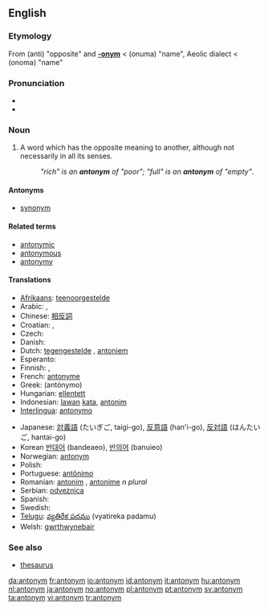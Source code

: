{{wikipedia}}
==English==

===Etymology===
From {{AGr.}} '''{{polytonic|[[ἀντί-]]}}''' (anti) "opposite" and '''[[-onym]]''' < '''{{polytonic|[[ὄνυμα]]}}''' (onuma) "name", Aeolic dialect <  '''{{polytonic|[[ὄνομα]]}}''' (onoma) "name"

===Pronunciation===
* {{IPA|/ˈæntəˌnɪm/}}
* {{audio|en-us-antonym.ogg|Audio (US)}}

===Noun===
{{en-noun}}

# A word which has the opposite meaning to another, although not necessarily in all its senses.
#: ''"rich" is an '''antonym''' of "poor"; "full" is an '''antonym''' of "empty"''.

====Antonyms====
* [[synonym]]

====Related terms====
* [[antonymic]]
* [[antonymous]]
* [[antonymy]]

====Translations====
{{trans-top|word which has the opposite meaning}}
* [[Afrikaans]]: [[teenoorgestelde]]
* Arabic: {{ARchar|[[عكس]]}}, {{ARchar|[[نقيض]]}}
* Chinese: [[相反詞]]
* Croatian: {{t-|hr|antonim|m}}, {{t|hr|nasuprotnica|f}}
* Czech: {{t-|cs|antonymum|n}}
* Danish: {{t+|da|antonym|n}}
* Dutch: [[tegengestelde]] {{n}}, [[antoniem]] {{n}}
* Esperanto: {{t|eo|antonimo|xs=Esperanto}}
* Finnish: {{t+|fi|antonyymi}}, {{t-|fi|vastakohta}}
* French: [[antonyme]] {{m}}
* Greek: {{t|el|αντώνυμο|n|sc=Grek}} (antónymo)
* Hungarian: [[ellentett]]
* Indonesian: [[lawan]] [[kata]], [[antonim]]
* [[Interlingua]]: [[antonymo]]
{{trans-mid}}
* Japanese: [[対義語]] (たいぎご, taigi-go), [[反意語]] (han'i-go), [[反対語]] (はんたいご, hantai-go)
* Korean [[반대어]] (bandeaeo), [[반의어]] (banuieo)
* Norwegian: [[:no:antonym|antonym]]
* Polish: {{t+|pl|antonim|m}}
* Portuguese: [[antônimo]]
* Romanian: [[antonim]] {{n}}, [[antonime]] ''n plural''
* Serbian: [[odveznica]]
* Spanish: {{t-|es|antónimo|m}}
* Swedish: {{t+|sv|antonym}}
* [[Telugu]]: [[వ్యతిరేక పదము]] (vyatireka padamu)
* Welsh: [[gwrthwynebair]]
{{trans-bottom}}

===See also===
* [[thesaurus]]

[[da:antonym]]
[[fr:antonym]]
[[io:antonym]]
[[id:antonym]]
[[it:antonym]]
[[hu:antonym]]
[[nl:antonym]]
[[ja:antonym]]
[[no:antonym]]
[[pl:antonym]]
[[pt:antonym]]
[[sv:antonym]]
[[ta:antonym]]
[[vi:antonym]]
[[tr:antonym]]